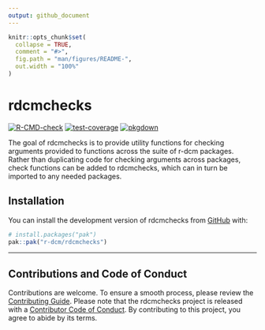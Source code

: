 ```yaml
---
output: github_document
---
```


<!-- README.md is generated from README.Rmd. Please edit that file -->

```r
knitr::opts_chunk$set(
  collapse = TRUE,
  comment = "#>",
  fig.path = "man/figures/README-",
  out.width = "100%"
)
```

# rdcmchecks

<!-- badges: start -->
[![R-CMD-check](https://github.com/r-dcm/rdcmchecks/actions/workflows/R-CMD-check.yaml/badge.svg)](https://github.com/r-dcm/rdcmchecks/actions/workflows/R-CMD-check.yaml)
[![test-coverage](https://github.com/r-dcm/rdcmchecks/actions/workflows/test-coverage.yaml/badge.svg)](https://github.com/r-dcm/rdcmchecks/actions/workflows/test-coverage.yaml)
[![pkgdown](https://github.com/r-dcm/rdcmchecks/actions/workflows/pkgdown.yaml/badge.svg)](https://github.com/r-dcm/rdcmchecks/actions/workflows/pkgdown.yaml)
<!-- badges: end -->

The goal of rdcmchecks is to provide utility functions for checking arguments provided to functions across the suite of r-dcm packages.
Rather than duplicating code for checking arguments across packages, check functions can be added to rdcmchecks, which can in turn be imported to any needed packages.

## Installation

You can install the development version of rdcmchecks from [GitHub](https://github.com/) with:

``` r
# install.packages("pak")
pak::pak("r-dcm/rdcmchecks")
```

---

## Contributions and Code of Conduct

Contributions are welcome.
To ensure a smooth process, please review the [Contributing Guide](https://dcmdata.r-dcm.org/CONTRIBUTING.html).
Please note that the rdcmchecks project is released with a [Contributor Code of Conduct](https://rdcmchecks.r-dcm.org/CODE_OF_CONDUCT.html).
By contributing to this project, you agree to abide by its terms.
